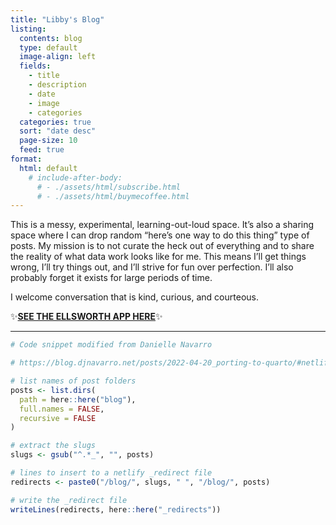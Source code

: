 ```yaml
---
title: "Libby's Blog"
listing:
  contents: blog
  type: default
  image-align: left
  fields: 
    - title
    - description
    - date
    - image
    - categories
  categories: true
  sort: "date desc"
  page-size: 10
  feed: true
format:
  html: default
    # include-after-body:
      # - ./assets/html/subscribe.html
      # - ./assets/html/buymecoffee.html
---
```


This is a messy, experimental, learning-out-loud space. It's also a sharing space where I can drop random "here's one way to do this thing" type of posts. My mission is to not curate the heck out of everything and to share the reality of what data work looks like for me. This means I'll get things wrong, I'll try things out, and I'll strive for fun over perfection. I'll also probably forget it exists for large periods of time.     

I welcome conversation that is kind, curious, and courteous.  

✨[**SEE THE ELLSWORTH APP HERE**](https://libbyheeren-ellsworth.share.connect.posit.cloud/)✨

---

```r
# Code snippet modified from Danielle Navarro

# https://blog.djnavarro.net/posts/2022-04-20_porting-to-quarto/#netlify-redirects

# list names of post folders
posts <- list.dirs(
  path = here::here("blog"),
  full.names = FALSE,
  recursive = FALSE
)

# extract the slugs
slugs <- gsub("^.*_", "", posts)

# lines to insert to a netlify _redirect file
redirects <- paste0("/blog/", slugs, " ", "/blog/", posts)

# write the _redirect file
writeLines(redirects, here::here("_redirects"))
```
